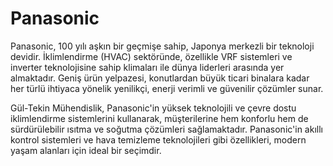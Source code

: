 # Panasonic

Panasonic, 100 yılı aşkın bir geçmişe sahip, Japonya merkezli bir teknoloji devidir. İklimlendirme (HVAC) sektöründe, özellikle VRF sistemleri ve inverter teknolojisine sahip klimaları ile dünya liderleri arasında yer almaktadır. Geniş ürün yelpazesi, konutlardan büyük ticari binalara kadar her türlü ihtiyaca yönelik yenilikçi, enerji verimli ve güvenilir çözümler sunar.

Gül-Tekin Mühendislik, Panasonic'in yüksek teknolojili ve çevre dostu iklimlendirme sistemlerini kullanarak, müşterilerine hem konforlu hem de sürdürülebilir ısıtma ve soğutma çözümleri sağlamaktadır. Panasonic'in akıllı kontrol sistemleri ve hava temizleme teknolojileri gibi özellikleri, modern yaşam alanları için ideal bir seçimdir.